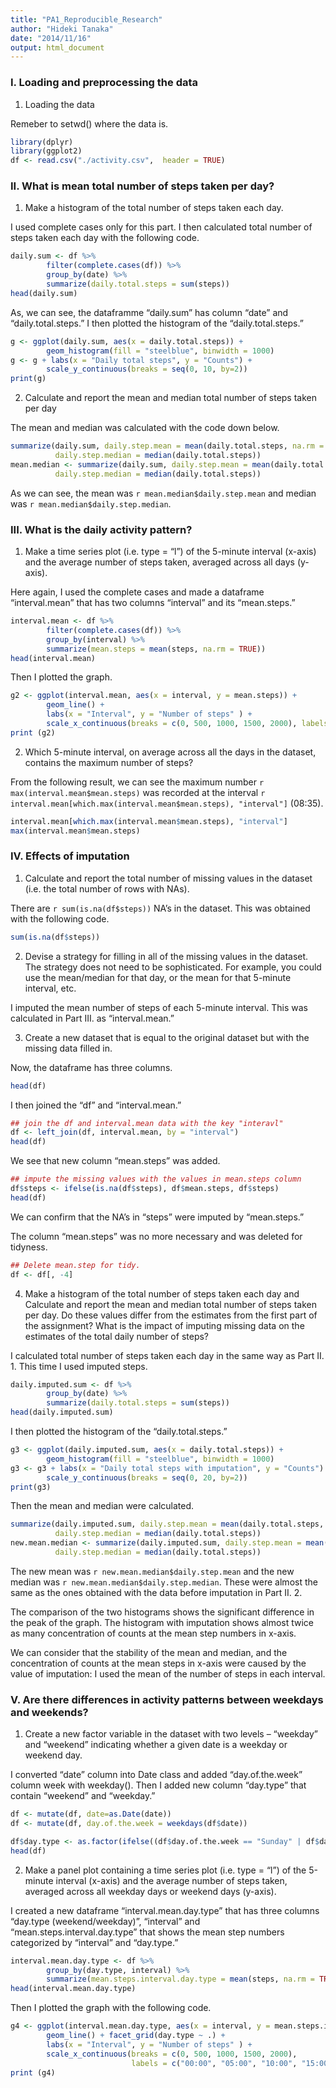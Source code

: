 ```yaml
---
title: "PA1_Reproducible_Research"
author: "Hideki Tanaka"
date: "2014/11/16"
output: html_document
---
```

### I. Loading and preprocessing the data
1. Loading the data

Remeber to setwd() where the data is.
```r
library(dplyr)
library(ggplot2)
df <- read.csv("./activity.csv",  header = TRUE)
```

### II. What is mean total number of steps taken per day?

1. Make a histogram of the total number of steps taken each day.

I used complete cases only for this part. I then calculated total number of steps taken each day with the following code.

```r
daily.sum <- df %>%
        filter(complete.cases(df)) %>%
        group_by(date) %>%
        summarize(daily.total.steps = sum(steps))
head(daily.sum)
```

As, we can see, the dataframme "daily.sum" has column "date" and "daily.total.steps."
I then plotted the histogram of the "daily.total.steps."

```r
g <- ggplot(daily.sum, aes(x = daily.total.steps)) +
        geom_histogram(fill = "steelblue", binwidth = 1000)
g <- g + labs(x = "Daily total steps", y = "Counts") + 
        scale_y_continuous(breaks = seq(0, 10, by=2))
print(g)
```

2. Calculate and report the mean and median total number of steps taken per day

The mean and median was calculated with the code down below.
```r
summarize(daily.sum, daily.step.mean = mean(daily.total.steps, na.rm = TRUE),
          daily.step.median = median(daily.total.steps))
mean.median <- summarize(daily.sum, daily.step.mean = mean(daily.total.steps, na.rm = TRUE),
          daily.step.median = median(daily.total.steps))
```
As we can see, the mean was `r mean.median$daily.step.mean` and median was `r mean.median$daily.step.median`.


### III. What is the daily activity pattern?
1. Make a time series plot (i.e. type = "l") of the 5-minute interval (x-axis) and the average number of steps taken, averaged across all days (y-axis).

Here again, I used the complete cases and made a dataframe "interval.mean" that has two columns "interval" and its "mean.steps."

```r
interval.mean <- df %>%
        filter(complete.cases(df)) %>%
        group_by(interval) %>%
        summarize(mean.steps = mean(steps, na.rm = TRUE))
head(interval.mean)
```

Then I plotted the graph.
```r
g2 <- ggplot(interval.mean, aes(x = interval, y = mean.steps)) + 
        geom_line() + 
        labs(x = "Interval", y = "Number of steps" ) +
        scale_x_continuous(breaks = c(0, 500, 1000, 1500, 2000), labels = c("00:00", "05:00", "10:00", "15:00", "20:00"))
print (g2)
```

2. Which 5-minute interval, on average across all the days in the dataset, contains the maximum number of steps?

From the following result, we can see the maximum number `r max(interval.mean$mean.steps)` was recorded at the interval `r interval.mean[which.max(interval.mean$mean.steps), "interval"]` (08:35).
```r
interval.mean[which.max(interval.mean$mean.steps), "interval"]
max(interval.mean$mean.steps)
```

### IV. Effects of imputation
1. Calculate and report the total number of missing values in the dataset (i.e. the total number of rows with NAs).

There are `r sum(is.na(df$steps))` NA's in the dataset. This was obtained with the following code. 
```r
sum(is.na(df$steps))
```

2. Devise a strategy for filling in all of the missing values in the dataset. The strategy does not need to be sophisticated. For example, you could use the mean/median for that day, or the mean for that 5-minute interval, etc.

I imputed the mean number of steps of each 5-minute interval. This was calculated in Part III. as "interval.mean." 

3. Create a new dataset that is equal to the original dataset but with the missing data filled in.

Now, the dataframe has three columns.
```r
head(df)
```
I then joined the "df" and "interval.mean."
```r
## join the df and interval.mean data with the key "interavl"
df <- left_join(df, interval.mean, by = "interval")
head(df)
```

We see that new column "mean.steps" was added.

```r
## impute the missing values with the values in mean.steps column
df$steps <- ifelse(is.na(df$steps), df$mean.steps, df$steps)
head(df)
```

We can confirm that the NA's in "steps" were imputed by "mean.steps."

The column "mean.steps" was no more necessary and was deleted for tidyness. 
```r
## Delete mean.step for tidy.
df <- df[, -4]
```

4. Make a histogram of the total number of steps taken each day and Calculate and report the mean and median total number of steps taken per day. Do these values differ from the estimates from the first part of the assignment? What is the impact of imputing missing data on the estimates of the total daily number of steps?

I calculated total number of steps taken each day in the same way as Part II. 1. This time I used imputed steps.

```r
daily.imputed.sum <- df %>%
        group_by(date) %>%
        summarize(daily.total.steps = sum(steps))
head(daily.imputed.sum)
```

I then plotted the histogram of the "daily.total.steps."

```r
g3 <- ggplot(daily.imputed.sum, aes(x = daily.total.steps)) + 
        geom_histogram(fill = "steelblue", binwidth = 1000)
g3 <- g3 + labs(x = "Daily total steps with imputation", y = "Counts") + 
        scale_y_continuous(breaks = seq(0, 20, by=2))
print(g3)
```

Then the mean and median were calculated.
```r
summarize(daily.imputed.sum, daily.step.mean = mean(daily.total.steps, na.rm = TRUE),
          daily.step.median = median(daily.total.steps))
new.mean.median <- summarize(daily.imputed.sum, daily.step.mean = mean(daily.total.steps, na.rm = TRUE),
          daily.step.median = median(daily.total.steps))
```
The new mean was `r new.mean.median$daily.step.mean` and the new median was `r new.mean.median$daily.step.median`. These were almost the same as the ones obtained with the data before imputation in Part II. 2.

The comparison of the two histograms shows the significant difference in the peak of the graph. The histogram with imputation shows almost twice as many concentration of counts at the mean step numbers in x-axis. 

We can consider that the stability of the mean and median, and the concentration of counts at the mean steps in x-axis were caused by the value of imputation: I used the mean of the number of steps in each interval.

### V. Are there differences in activity patterns between weekdays and weekends?
1. Create a new factor variable in the dataset with two levels -- "weekday" and "weekend" indicating whether a given date is a weekday or weekend day.

I converted "date" column into Date class and added "day.of.the.week" column week with weekday(). Then I added new column "day.type" that contain "weekend" and "weekday."
```r
df <- mutate(df, date=as.Date(date))
df <- mutate(df, day.of.the.week = weekdays(df$date))

df$day.type <- as.factor(ifelse((df$day.of.the.week == "Sunday" | df$day.of.the.week == "Saturday"), "weekend", "weekday"))
head(df)
```

2. Make a panel plot containing a time series plot (i.e. type = "l") of the 5-minute interval (x-axis) and the average number of steps taken, averaged across all weekday days or weekend days (y-axis).

I created a new dataframe "interval.mean.day.type" that has three columns "day.type (weekend/weekday)", "interval" and "mean.steps.interval.day.type" that shows the mean step numbers categorized by "interval" and "day.type."
```r
interval.mean.day.type <- df %>%
        group_by(day.type, interval) %>%
        summarize(mean.steps.interval.day.type = mean(steps, na.rm = TRUE))
head(interval.mean.day.type)
```
Then I plotted the graph with the following code.
```r
g4 <- ggplot(interval.mean.day.type, aes(x = interval, y = mean.steps.interval.day.type)) + 
        geom_line() + facet_grid(day.type ~ .) +
        labs(x = "Interval", y = "Number of steps" ) +
        scale_x_continuous(breaks = c(0, 500, 1000, 1500, 2000), 
                           labels = c("00:00", "05:00", "10:00", "15:00", "20:00"))
print (g4)
```

